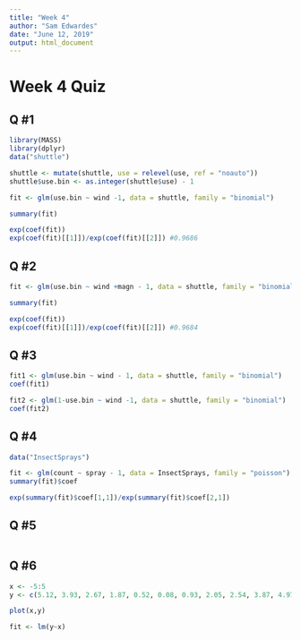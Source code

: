 ```yaml
---
title: "Week 4"
author: "Sam Edwardes"
date: "June 12, 2019"
output: html_document
---
```


# Week 4 Quiz
## Q #1
```r
library(MASS)
library(dplyr)
data("shuttle")

shuttle <- mutate(shuttle, use = relevel(use, ref = "noauto"))
shuttle$use.bin <- as.integer(shuttle$use) - 1

fit <- glm(use.bin ~ wind -1, data = shuttle, family = "binomial")

summary(fit)

exp(coef(fit))
exp(coef(fit)[[1]])/exp(coef(fit)[[2]]) #0.9686
```

## Q #2
```r
fit <- glm(use.bin ~ wind +magn - 1, data = shuttle, family = "binomial")

summary(fit)

exp(coef(fit))
exp(coef(fit)[[1]])/exp(coef(fit)[[2]]) #0.9684
```

## Q #3
```r
fit1 <- glm(use.bin ~ wind - 1, data = shuttle, family = "binomial")
coef(fit1)

fit2 <- glm(1-use.bin ~ wind -1, data = shuttle, family = "binomial")
coef(fit2)
```

## Q #4
```r
data("InsectSprays")

fit <- glm(count ~ spray - 1, data = InsectSprays, family = "poisson")
summary(fit)$coef

exp(summary(fit)$coef[1,1])/exp(summary(fit)$coef[2,1])

```

## Q #5
```r

```


## Q #6
```r
x <- -5:5
y <- c(5.12, 3.93, 2.67, 1.87, 0.52, 0.08, 0.93, 2.05, 2.54, 3.87, 4.97)

plot(x,y)

fit <- lm(y~x)
```

